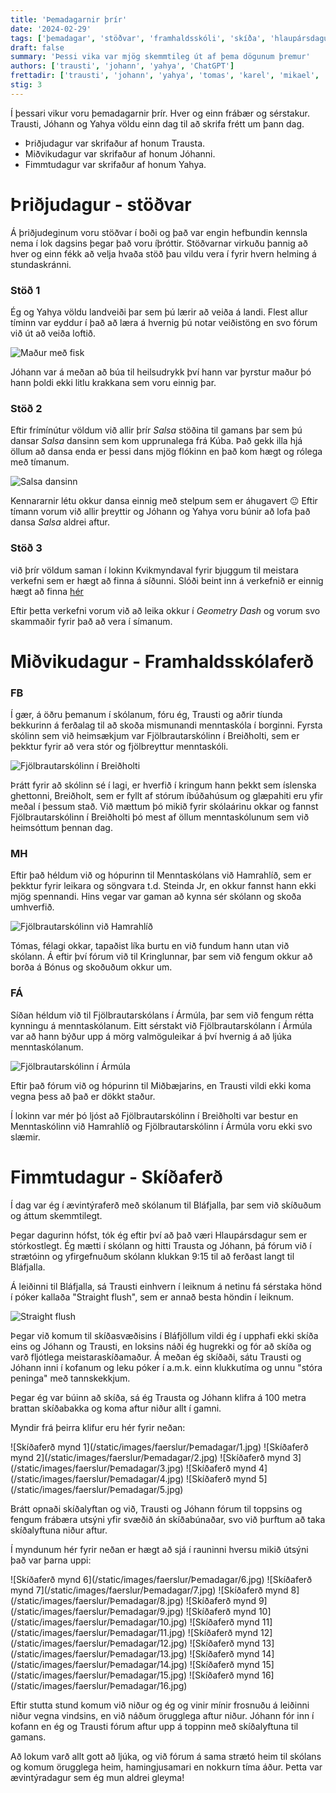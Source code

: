 ```yaml
---
title: 'Þemadagarnir þrír'
date: '2024-02-29'
tags: ['þemadagar', 'stöðvar', 'framhaldsskóli', 'skíða', 'hlaupársdagur']
draft: false
summary: 'Þessi vika var mjög skemmtileg út af þema dögunum þremur'
authors: ['trausti', 'johann', 'yahya', 'ChatGPT']
frettadir: ['trausti', 'johann', 'yahya', 'tomas', 'karel', 'mikael', 'solveig', 'lisa', 'jon']
stig: 3
---
```



Í þessari vikur voru þemadagarnir þrír. Hver og einn frábær og sérstakur.
Trausti, Jóhann og Yahya völdu einn dag til að skrifa frétt um þann dag.


- Þriðjudagur var skrifaður af honum Trausta.
- Miðvikudagur var skrifaður af honum Jóhanni.
- Fimmtudagur var skrifaður af honum Yahya.


<TOCInline toc={props.toc} asDisclosure />


# Þriðjudagur - stöðvar


Á þriðjudeginum voru stöðvar í boði og það var engin hefbundin kennsla nema í lok dagsins þegar það voru íþróttir.
Stöðvarnar virkuðu þannig að hver og einn fékk að velja hvaða stöð þau vildu vera í fyrir hvern helming á stundaskránni.


### Stöð 1


Ég og Yahya völdu landveiði þar sem þú lærir að veiða á landi. Flest allur tíminn var eyddur í það að læra á hvernig
þú notar veiðistöng en svo fórum við út að veiða loftið.


![Maður með fisk](/static/images/faerslur/Þemadagar/Veiða.jpg)


Jóhann var á meðan að búa til heilsudrykk því hann var þyrstur maður þó hann þoldi ekki litlu krakkana sem voru einnig þar.


### Stöð 2


Eftir frímínútur völdum við allir þrír *Salsa* stöðina til gamans þar sem þú dansar *Salsa* dansinn sem kom upprunalega frá Kúba.
Það gekk illa hjá öllum að dansa enda er þessi dans mjög flókinn en það kom hægt og rólega með tímanum.


![Salsa dansinn](/static/images/faerslur/Þemadagar/Salsa.jpg)


Kennararnir létu okkur dansa einnig með stelpum sem er áhugavert 😐
Eftir tímann vorum við allir þreyttir og Jóhann og Yahya voru búnir að lofa það dansa *Salsa* aldrei aftur.


### Stöð 3


við þrír völdum saman í lokinn Kvikmyndaval fyrir bjuggum til meistara verkefni sem er hægt að finna á síðunni.
Slóði beint inn á verkefnið er einnig hægt að finna [hér](/verkefni/Skógarferðin)


Eftir þetta verkefni vorum við að leika okkur í *Geometry Dash* og vorum svo skammaðir fyrir það að vera í símanum.


# Miðvikudagur - Framhaldsskólaferð


### FB


Í gær, á öðru þemanum í skólanum, fóru ég, Trausti og aðrir tíunda bekkurinn á ferðalag til að skoða mismunandi menntaskóla í borginni.
Fyrsta skólinn sem við heimsækjum var Fjölbrautarskólinn í Breiðholti, 
sem er þekktur fyrir að vera stór og fjölbreyttur menntaskóli. 


![Fjölbrautarskólinn í Breiðholti](/static/images/faerslur/Þemadagar/FB.jpg)


Þrátt fyrir að skólinn sé í lagi, er hverfið í kringum hann þekkt sem íslenska ghettonni, Breiðholt, 
sem er fyllt af stórum íbúðahúsum og glæpahiti eru yfir meðal í þessum stað. 
Við mættum þó mikið fyrir skólaárinu okkar og fannst Fjölbrautarskólinn í Breiðholti þó
mest af öllum menntaskólunum sem við heimsóttum þennan dag.


### MH


Eftir það héldum við og hópurinn til Menntaskólans við Hamrahlíð, 
sem er þekktur fyrir leikara og söngvara t.d. Steinda Jr, en okkur fannst hann ekki mjög spennandi. 
Hins vegar var gaman að kynna sér skólann og skoða umhverfið. 


![Fjölbrautarskólinn við Hamrahlíð](/static/images/faerslur/Þemadagar/MH.jpg)


Tómas, félagi okkar, tapaðist líka burtu en við fundum hann utan við skólann.
Á eftir því fórum við til Kringlunnar, þar sem við fengum okkur að borða á Bónus og skoðuðum okkur um. 


### FÁ


Síðan héldum við til Fjölbrautarskólans í Ármúla, þar sem við fengum rétta kynningu á menntaskólanum. 
Eitt sérstakt við Fjölbrautarskólann í Ármúla var að hann býður upp á mörg valmöguleikar á því hvernig á að ljúka menntaskólanum.


![Fjölbrautarskólinn í Ármúla](/static/images/faerslur/Þemadagar/FÁ.jpg)


Eftir það fórum við og hópurinn til Miðbæjarins, 
en Trausti vildi ekki koma vegna þess að það er dökkt staður. 


Í lokinn var mér þó ljóst að Fjölbrautarskólinn í Breiðholti var bestur en Menntaskólinn við Hamrahlíð og Fjölbrautarskólinn 
í Ármúla voru ekki svo slæmir.


# Fimmtudagur - Skíðaferð


Í dag var ég í ævintýraferð með skólanum til Bláfjalla, þar sem við skíðuðum og áttum skemmtilegt. 

Þegar dagurinn hófst, tók ég eftir því að það væri Hlaupársdagur sem er stórkostlegt.
Ég mætti í skólann og hitti Trausta og Jóhann, 
þá fórum við í strætóinn og yfirgefnuðum skólann klukkan 9:15 til að ferðast langt til Bláfjalla.


Á leiðinni til Bláfjalla, sá Trausti einhvern í leiknum á netinu fá sérstaka hönd í póker kallaða "Straight flush", 
sem er annað besta höndin í leiknum.


![Straight flush](/static/images/faerslur/Þemadagar/Póker.png)


Þegar við komum til skíðasvæðisins í Bláfjöllum vildi ég í upphafi ekki skíða eins og 
Jóhann og Trausti, en loksins náði ég hugrekki og fór að skíða og varð fljótlega meistaraskíðamaður. 
Á meðan ég skíðaði, sátu Trausti og Jóhann inni í kofanum og leku póker í a.m.k. einn klukkutíma og unnu "stóra peninga" 
með tannskekkjum.


Þegar ég var búinn að skíða, sá ég Trausta og Jóhann klifra á 100 metra brattan skíðabakka og koma aftur niður allt í gamni. 


Myndir frá þeirra klifur eru hér fyrir neðan:

<Grid>
  <GridItem>
![Skíðaferð mynd 1](/static/images/faerslur/Þemadagar/1.jpg)
  </GridItem>
  <GridItem>
![Skíðaferð mynd 2](/static/images/faerslur/Þemadagar/2.jpg)
  </GridItem>
  <GridItem>
![Skíðaferð mynd 3](/static/images/faerslur/Þemadagar/3.jpg)
  </GridItem>
  <GridItem>
![Skíðaferð mynd 4](/static/images/faerslur/Þemadagar/4.jpg)
  </GridItem>
  <GridItem>
  ![Skíðaferð mynd 5](/static/images/faerslur/Þemadagar/5.jpg)
  </GridItem>
</Grid>


Brátt opnaði skíðalyftan og við, Trausti og Jóhann fórum til toppsins og fengum frábæra utsýni yfir svæðið án skíðabúnaðar, 
svo við þurftum að taka skíðalyftuna niður aftur.


Í myndunum hér fyrir neðan er hægt að sjá í rauninni hversu mikið útsýni það var þarna uppi:

<Grid>
  <GridItem>
    ![Skíðaferð mynd 6](/static/images/faerslur/Þemadagar/6.jpg)
  <GridItem>
    </GridItem>
    ![Skíðaferð mynd 7](/static/images/faerslur/Þemadagar/7.jpg)
  <GridItem>
    </GridItem>
    ![Skíðaferð mynd 8](/static/images/faerslur/Þemadagar/8.jpg)
  <GridItem>
    </GridItem>
    ![Skíðaferð mynd 9](/static/images/faerslur/Þemadagar/9.jpg)
  <GridItem>
    </GridItem>
    ![Skíðaferð mynd 10](/static/images/faerslur/Þemadagar/10.jpg)
  <GridItem>
    </GridItem>
    ![Skíðaferð mynd 11](/static/images/faerslur/Þemadagar/11.jpg)
      <GridItem>
    </GridItem>
    ![Skíðaferð mynd 12](/static/images/faerslur/Þemadagar/12.jpg)
      <GridItem>
    </GridItem>
    ![Skíðaferð mynd 13](/static/images/faerslur/Þemadagar/13.jpg)
      <GridItem>
    </GridItem>
    ![Skíðaferð mynd 14](/static/images/faerslur/Þemadagar/14.jpg)
      <GridItem>
    </GridItem>
    ![Skíðaferð mynd 15](/static/images/faerslur/Þemadagar/15.jpg)
      <GridItem>
    </GridItem>
    ![Skíðaferð mynd 16](/static/images/faerslur/Þemadagar/16.jpg)
  <GridItem>
</Grid>


Eftir stutta stund komum við niður og ég og vinir mínir frosnuðu á leiðinni niður vegna vindsins, 
en við náðum örugglega aftur niður. Jóhann fór inn í kofann en ég og Trausti fórum aftur upp á toppinn með skíðalyftuna til gamans.


Að lokum varð allt gott að ljúka, og við fórum á sama strætó heim til skólans og komum örugglega heim, 
hamingjusamari en nokkurn tíma áður. Þetta var ævintýradagur sem ég mun aldrei gleyma!